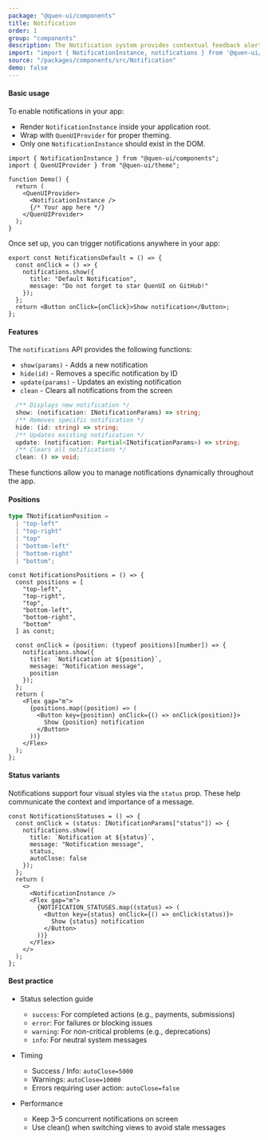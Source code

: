 ```yaml
---
package: "@quen-ui/components"
title: Notification
order: 1
group: "components"
description: The Notification system provides contextual feedback alerts with multiple status types, positioning options, and customizable display durations.
import: "import { NotificationInstance, notifications } from '@quen-ui/components';"
source: "/packages/components/src/Notification"
demo: false
---
```



#### Basic usage

To enable notifications in your app:

  - Render `NotificationInstance` inside your application root.
  - Wrap with `QuenUIProvider` for proper theming.
  - Only one `NotificationInstance` should exist in the DOM.

```tsx
import { NotificationInstance } from "@quen-ui/components";
import { QuenUIProvider } from "@quen-ui/theme";

function Demo() {
  return (
    <QuenUIProvider>
      <NotificationInstance />
      {/* Your app here */}
    </QuenUIProvider>
  );
}
```

Once set up, you can trigger notifications anywhere in your app:

```tsx
export const NotificationsDefault = () => {
  const onClick = () => {
    notifications.show({
      title: "Default Notification",
      message: "Do not forget to star QuenUI on GitHub!"
    });
  };
  return <Button onClick={onClick}>Show notification</Button>;
};
```

<NotificationsDefault />

#### Features

The `notifications` API provides the following functions:

  - `show(params)` - Adds a new notification
  - `hide(id)` - Removes a specific notification by ID
  - `update(params)` - Updates an existing notification
  - `clean` - Clears all notifications from the screen

```ts
  /** Displays new notification */
  show: (notification: INotificationParams) => string;
  /** Removes specific notification */
  hide: (id: string) => string;
  /** Updates existing notification */
  update: (notification: Partial<INotificationParams>) => string;
  /** Clears all notifications */
  clean: () => void;
```

These functions allow you to manage notifications dynamically throughout the app.

#### Positions

```ts
type TNotificationPosition =
  | "top-left"
  | "top-right"
  | "top"
  | "bottom-left"
  | "bottom-right"
  | "bottom";
```

<NotificationsPositions />

```tsx
const NotificationsPositions = () => {
  const positions = [
    "top-left",
    "top-right",
    "top",
    "bottom-left",
    "bottom-right",
    "bottom"
  ] as const;

  const onClick = (position: (typeof positions)[number]) => {
    notifications.show({
      title: `Notification at ${position}`,
      message: "Notification message",
      position
    });
  };
  return (
    <Flex gap="m">
      {positions.map((position) => (
        <Button key={position} onClick={() => onClick(position)}>
          Show {position} notification
        </Button>
      ))}
    </Flex>
  );
};
```

#### Status variants

Notifications support four visual styles via the `status` prop. These help communicate the context and importance of a message.

<NotificationsStatuses />

```tsx
const NotificationsStatuses = () => {
  const onClick = (status: INotificationParams["status"]) => {
    notifications.show({
      title: `Notification at ${status}`,
      message: "Notification message",
      status,
      autoClose: false
    });
  };
  return (
    <>
      <NotificationInstance />
      <Flex gap="m">
        {NOTIFICATION_STATUSES.map((status) => (
          <Button key={status} onClick={() => onClick(status)}>
            Show {status} notification
          </Button>
        ))}
      </Flex>
    </>
  );
};

```

#### Best practice

- Status selection guide

  - `success`: For completed actions (e.g., payments, submissions)
  - `error`: For failures or blocking issues
  - `warning`: For non-critical problems (e.g., deprecations)
  - `info`: For neutral system messages

- Timing

  - Success / Info: `autoClose=5000`
  - Warnings: `autoClose=10000`
  - Errors requiring user action: `autoClose=false`

- Performance
  - Keep 3–5 concurrent notifications on screen
  - Use clean() when switching views to avoid stale messages
